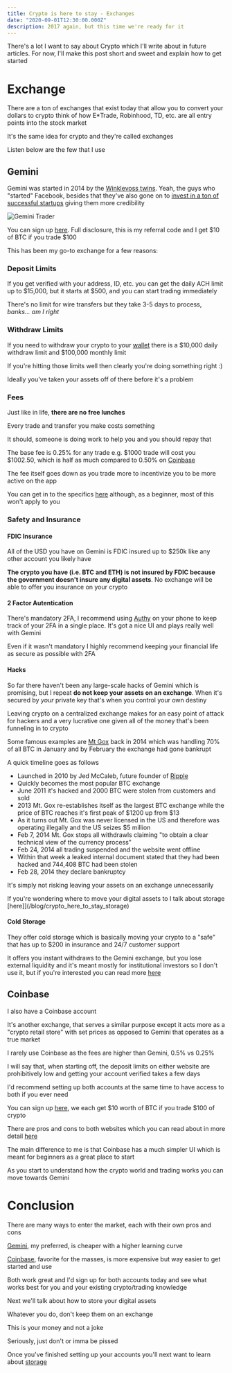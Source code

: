 ```yaml
---
title: Crypto is here to stay - Exchanges
date: "2020-09-01T12:30:00.000Z"
description: 2017 again, but this time we're ready for it
---
```


There's a lot I want to say about Crypto which I'll write about in future articles. For now, I'll make this post short and sweet and explain how to get started

# Exchange

There are a ton of exchanges that exist today that allow you to convert your dollars to crypto think of how E\*Trade, Robinhood, TD, etc. are all entry points into the stock market

It's the same idea for crypto and they're called exchanges

Listen below are the few that I use

## Gemini

Gemini was started in 2014 by the [Winklevoss twins](https://en.wikipedia.org/wiki/Winklevoss_twins). Yeah, the guys who "started" Facebook, besides that they've also gone on to [invest in a ton of successful startups](https://winklevosscapital.com/portfolio/) giving them more credibility

![Gemini Trader](./gemini_trader.png)

You can sign up [here](https://gemini.com/share/bvv79zh8). Full disclosure, this is my referral code and I get $10 of BTC if you trade $100

This has been my go-to exchange for a few reasons:

### Deposit Limits

If you get verified with your address, ID, etc. you can get the daily ACH limit up to $15,000, but it starts at $500, and you can start trading immediately

There's no limit for wire transfers but they take 3-5 days to process, _banks... am I right_

### Withdraw Limits

If you need to withdraw your crypto to your [wallet](/blog/crypto_here_to_stay_storage) there is a $10,000 daily withdraw limit and $100,000 monthly limit

If you're hitting those limits well then clearly you're doing something right :)

Ideally you've taken your assets off of there before it's a problem

### Fees

Just like in life, **there are no free lunches**

Every trade and transfer you make costs something

It should, someone is doing work to help you and you should repay that

The base fee is 0.25% for any trade e.g. $1000 trade will cost you $1002.50, which is half as much compared to 0.50% on [Coinbase](https://www.coinbase.com/join/delgad_pc4)

The fee itself goes down as you trade more to incentivize you to be more active on the app

You can get in to the specifics [here](https://gemini.com/fees) although, as a beginner, most of this won't apply to you

### Safety and Insurance

#### FDIC Insurance

All of the USD you have on Gemini is FDIC insured up to \$250k like any other account you likely have

**The crypto you have (i.e. BTC and ETH) is not insured by FDIC because the government doesn't insure any digital assets**. No exchange will be able to offer you insurance on your crypto

#### 2 Factor Autentication

There's mandatory 2FA, I recommend using [Authy](https://authy.com/) on your phone to keep track of your 2FA in a single place. It's got a nice UI and plays really well with Gemini

Even if it wasn't mandatory I highly recommend keeping your financial life as secure as possible with 2FA

#### Hacks

So far there haven't been any large-scale hacks of Gemini which is promising, but I repeat **do not keep your assets on an exchange**. When it's secured by _your_ private key that's when you control your own destiny

Leaving crypto on a centralized exchange makes for an easy point of attack for hackers and a very lucrative one given all of the money that's been funneling in to crypto

Some famous examples are [Mt Gox](https://blockonomi.com/mt-gox-hack/) back in 2014 which was handling 70% of all BTC in January and by February the exchange had gone bankrupt

A quick timeline goes as follows

- Launched in 2010 by Jed McCaleb, future founder of [Ripple](https://ripple.com/)
- Quickly becomes the most popular BTC exchange
- June 2011 it's hacked and 2000 BTC were stolen from customers and sold
- 2013 Mt. Gox re-establishes itself as the largest BTC exchange while the price of BTC reaches it's first peak of $1200 up from $13
- As it turns out Mt. Gox was never licensed in the US and therefore was operating illegally and the US seizes \$5 million
- Feb 7, 2014 Mt. Gox stops all withdrawls claiming "to obtain a clear technical view of the currency process"
- Feb 24, 2014 all trading suspended and the website went offline
- Within that week a leaked internal document stated that they had been hacked and 744,408 BTC had been stolen
- Feb 28, 2014 they declare bankruptcy

It's simply not risking leaving your assets on an exchange unnecessarily

If you're wondering where to move your digital assets to I talk about storage [here]](/blog/crypto_here_to_stay_storage)

#### Cold Storage

They offer cold storage which is basically moving your crypto to a "safe" that has up to \$200 in insurance and 24/7 customer support

It offers you instant withdraws to the Gemini exchange, but you lose external liquidity and it's meant mostly for institutional investors so I don't use it, but if you're interested you can read more [here](https://gemini.com/custody)

## Coinbase

I also have a Coinbase account

It's another exchange, that serves a similar purpose except it acts more as a "crypto retail store" with set prices as opposed to Gemini that operates as a true market

I rarely use Coinbase as the fees are higher than Gemini, 0.5% vs 0.25%

I will say that, when starting off, the deposit limits on either website are prohibitively low and getting your account verified takes a few days

I'd recommend setting up both accounts at the same time to have access to both if you ever need

You can sign up [here](https://www.coinbase.com/join/delgad_pc4), we each get $10 worth of BTC if you trade $100 of crypto

There are pros and cons to both websites which you can read about in more detail [here](https://coincentral.com/coinbase-vs-gemini/)

The main difference to me is that Coinbase has a much simpler UI which is meant for beginners as a great place to start

As you start to understand how the crypto world and trading works you can move towards Gemini

# Conclusion

There are many ways to enter the market, each with their own pros and cons

[Gemini](https://gemini.com/share/bvv79zh8), my preferred, is cheaper with a higher learning curve

[Coinbase](https://www.coinbase.com/join/delgad_pc4), favorite for the masses, is more expensive but way easier to get started and use

Both work great and I'd sign up for both accounts today and see what works best for you and your existing crypto/trading knowledge

Next we'll talk about how to store your digital assets

Whatever you do, don't keep them on an exchange

This is your money and not a joke

Seriously, just don't or imma be pissed

Once you've finished setting up your accounts you'll next want to learn about [storage](/blog/crypto_here_to_stay_storage)
